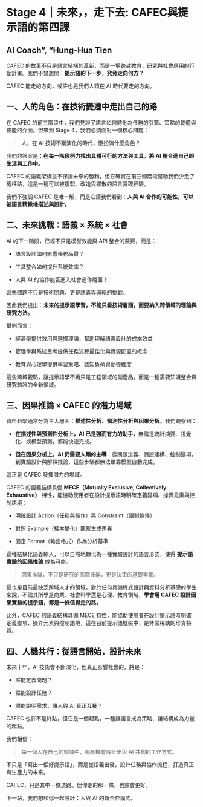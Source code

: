 # Stage 4｜未來，，走下去: CAFEC與提示語的第四課
## AI Coach", "Hung-Hua Tien

CAFEC 的故事不只是語言結構的革新，而是一場跨越教育、研究與社會應用的行動計畫。我們不禁想問：**提示語的下一步，究竟走向何方？**

CAFEC 能走的方向，或許也是我們人類在 AI 時代要走的方向。

## **一、人的角色：在技術變遷中走出自己的路**

在 CAFEC 的前三階段中，我們見證了語言如何轉化為任務的引擎、策略的載體與技能的介面。但來到 Stage 4，我們必須面對一個核心問題：

> **人，在 AI 技術不斷演化的時代，應扮演什麼角色？**

我們的答案是：**在每一階段努力找出具體可行的方法與工具，將 AI 整合進自己的生活與工作中。**

CAFEC 的語義架構並不保證未來的勝利，但它確實在前三個階段幫助我們少走了冤枉路，這是一種可以被複製、改造與擴散的語言實踐經驗。

我們不強調 CAFEC 是唯一解，而是它讓我們看到：**人與 AI 合作的可能性，可以被語言精緻地描述與設計。**

## **二、未來挑戰：語義 × 系統 × 社會**

AI 的下一階段，已經不只是模型效能與 API 整合的競賽，而是：

-   語言設計如何影響任務品質？

-   工具整合如何提升系統效率？

-   人與 AI 的協作能否進入社會運作層面？

這些問題不只是技術問題，更是語義與邏輯的挑戰。

因此我們提出：**未來的提示語學習，不能只看技術層面，而要納入跨領域的理論與研究方法。**

舉例而言：

-   經濟學提供效用與選擇理論，幫助理解語義設計的成本效益

-   管理學與系統思考提供任務流程最佳化與資源配置的概念

-   教育與心理學提供學習策略、認知負荷與動機維度

這些跨域觀點，讓提示語學不再只是工程領域的副產品，而是一種需要知識整合與研究驗證的全新領域。

## **三、因果推論 × CAFEC 的潛力場域**

資料科學通常分為三大層面：**描述性分析、預測性分析與因果分析**。我們觀察到：

-   **在描述性與預測性分析上，AI 已是強而有力的助手**，無論是統計摘要、視覺化、或模型預測，都能快速完成。

-   **但在因果分析上，AI 仍需要人類的主導**：從問題定義、假設建構、控制變項，到實驗設計與解釋推論，這些步驟都無法單靠模型自動完成。

這正是 CAFEC 發揮潛力的場域。

CAFEC 的語義結構具備 **MECE（Mutually Exclusive, Collectively Exhaustive）** 特性，能協助使用者在設計提示語時明確定義變項、操弄元素與控制語境：

-   明確設計 Action（任務與操作）與 Constraint（限制條件）

-   對照 Example（樣本變化）觀察生成差異

-   固定 Format（輸出格式）作為分析基準

這種結構化語義輸入，可以自然地轉化為一種實驗設計的語言形式，使得 **提示語實驗的因果推論** 成為可能。

> 因果推論，不只是研究的高階技能，更是決策的基礎素養。

這也是目前最缺乏跨域人才的領域。對於任何具備程式設計與資料分析基礎的學生來說，不論其所學是商業、社會科學還是心理、教育領域，**學會用 CAFEC 設計因果實驗的提示語，都是一條值得走的路。**

此外，CAFEC 的語義結構具備 MECE 特性，能協助使用者在設計提示語時明確定義變項、操弄元素與控制語境，這在目前提示語框架中，是非常稀缺的珍貴特質。

## **四、人機共行：從語言開始，設計未來**

未來十年，AI 技術會不斷演化，但真正影響社會的，將是：

-   誰能定義問題？

-   誰能設計任務？

-   誰能說明需求，讓人與 AI 真正互補？

CAFEC 也許不是終點，但它是一個起點，一種讓語言成為策略、讓結構成為力量的起點。

我們相信：

> 每一個人在自己的領域中，都有機會設計出與 AI 共創的工作方式。

不只是「寫出一個好提示語」，而是從語義出發，設計任務與協作流程，打造真正有生產力的未來。

CAFEC，只是其中一條道路。但你走的那一條，也許會更好。

下一站，我們想和你一起設計：人與 AI 的新合作模式。
